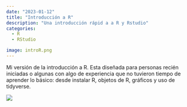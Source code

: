 ```yaml
---
date: "2023-01-12"
title: "Introducción a R"
description: "Una introducción rápid a a R y Rstudio"
categories:
  - R
  - RStudio

image: introR.png
---
```


Mi versión de la introducción a R. Esta diseñada para personas recién iniciadas o algunas con algo de experiencia que no tuvieron tiempo de aprender lo básico: desde instalar R, objetos de R, gráficos y uso de tidyverse.

[![](introR.png)](https://gpandradep.github.io/Intro-a-R/)
